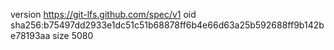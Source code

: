 version https://git-lfs.github.com/spec/v1
oid sha256:b75497dd2933e1dc51c51b68878ff6b4e66d63a25b592688ff9b142be78193aa
size 5080
